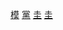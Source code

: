 {{Navbox
 | name = 圭亚那政党
 | title = {{flagicon|圭亚那}} {{link-en|圭亚那政党列表|List of political parties in Guyana|圭亚那政党}}
 | bodyclass = hlist
 | group1 = [[圭亚那国民议会|国民议会]]
 | list1  = 
* [[人民进步党 (圭亚那)|人民进步党]]（33）
* {{link-en|争取变革联盟 (圭亚那)|Alliance for Change (Guyana)|争取变革联盟}}－{{link-en|争取民族团结伙伴关系|A Partnership for National Unity}}（31）
** {{link-en|圭亚那行动党|Guyana Action Party}}
** {{link-en|全体公正党|Justice for All Party}}
** {{link-en|全国民主阵线 (圭亚那)|National Democratic Front (Guyana)|全国民主阵线}}
** {{link-en|全国阵线同盟|National Front Alliance}}
** {{link-en|人民全国大会 (圭亚那)|People's National Congress (Guyana)|人民全國大會}}
** {{link-en|劳动人民同盟|Working People's Alliance}}
* [[自由和公正党]]－[[崭新和联合圭亚那]]－[[新运动]]（1）
 | group2 = 其他政党
 | list2 =
* {{link-en|全国独立党 (圭亚那)|National Independent Party (Guyana)|全國獨立黨}}
* {{link-en|公民权倡议 (圭亚那)|Citizenship Initiative (Guyana)|公民權倡議}}
* {{link-en|联合力量|The United Force}}
* {{link-en|联合共和党|United Republican Party (Guyana)}}
| below = {{link-en|圭亚那政治|Politics of Guyana}}
}}<noinclude>
[[Category:圭亚那政党|模]]
[[Category:蓋亞那模板|黨]]
[[Category:南美洲政党导航模板|圭]]
[[Category:各国政党导航模板|圭]]
</noinclude>